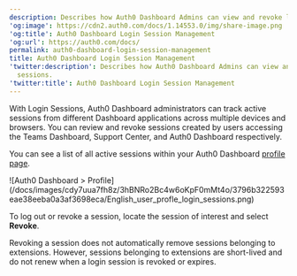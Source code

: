 ```yaml
---
description: Describes how Auth0 Dashboard Admins can view and revoke login sessions.
'og:image': https://cdn2.auth0.com/docs/1.14553.0/img/share-image.png
'og:title': Auth0 Dashboard Login Session Management
'og:url': https://auth0.com/docs/
permalink: auth0-dashboard-login-session-management
title: Auth0 Dashboard Login Session Management
'twitter:description': Describes how Auth0 Dashboard Admins can view and revoke login
  sessions.
'twitter:title': Auth0 Dashboard Login Session Management
---
```

With Login Sessions, <Tooltip tip="Auth0 Dashboard: Auth0's main product to configure your services." cta="View Glossary" href="/docs/glossary?term=Auth0+Dashboard">Auth0 Dashboard</Tooltip> administrators can track active sessions from different Dashboard applications across multiple devices and browsers. You can review and revoke sessions created by users accessing the Teams Dashboard, Support Center, and Auth0 Dashboard respectively.

You can see a list of all active sessions within your Auth0 Dashboard [profile page](https://manage.auth0.com/#/profile/sessions).

<Frame>![Auth0 Dashboard > Profile](/docs/images/cdy7uua7fh8z/3hBNRo2Bc4w6oKpF0mMt4o/3796b322593eae38eeba0a3af3698eca/English_user_profle_login_sessions.png)</Frame>

To log out or revoke a session, locate the session of interest and select **Revoke**.

<Callout icon="file-lines" color="#0EA5E9" iconType="regular">

Revoking a session does not automatically remove sessions belonging to extensions. However, sessions belonging to extensions are short-lived and do not renew when a login session is revoked or expires.

</Callout>
